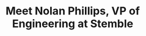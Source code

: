 ---
slug: pei-devs/elders
title: Meet Nolan Phillips, VP of Engineering at Stemble
description: My name is Nolan and I like to pary.
firstName: Nolan
lastName: Phillips
photo: /images/profiles/nolan-phillips.png
pubDate: 01/16/2023
peiDevsElder: active
---